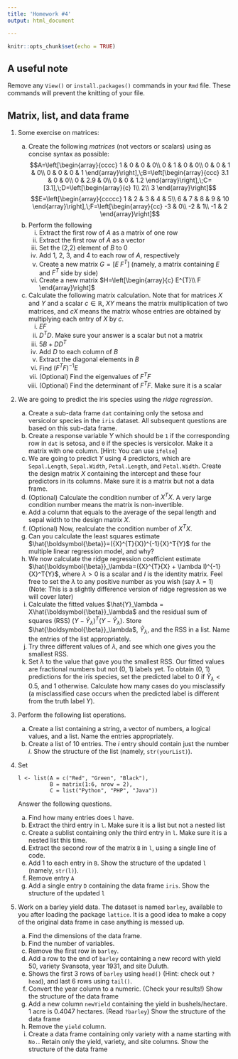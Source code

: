 ```yaml
---
title: 'Homework #4'
output: html_document

---
```


```r
knitr::opts_chunk$set(echo = TRUE)
```

## A useful note
Remove any `View()` or `install.packages()` commands in your `Rmd` file. These commands will prevent the knitting of your file. 

## Matrix, list, and data frame

1. Some exercise on matrices:
    a. Create the following *matrices* (not vectors or scalars) using as concise syntax as possible:
    $$A=\left[\begin{array}{cccc}
    1 & 0 & 0 & 0\\
    0 & 1 & 0 & 0\\
    0 & 0 & 1 & 0\\
    0 & 0 & 0 & 1
    \end{array}\right],\;B=\left[\begin{array}{ccc}
    3.1 & 0 & 0\\
    0 & 2.9 & 0\\
    0 & 0 & 1.2
    \end{array}\right],\;C=[3.1],\;D=\left[\begin{array}{c}
    1\\
    2\\
    3
    \end{array}\right]$$
    $$E=\left[\begin{array}{ccccc}
    1 & 2 & 3 & 4 & 5\\
    6 & 7 & 8 & 9 & 10
    \end{array}\right],\;F=\left[\begin{array}{cc}
    -3 & 0\\
    -2 & 1\\
    -1 & 2
    \end{array}\right]$$
    a. Perform the following
        i. Extract the first row of $A$ as a matrix of one row
        i. Extract the first row of $A$ as a vector
        i. Set the (2,2) element of $B$ to 0
        i. Add 1, 2, 3, and 4 to each row of $A$, respectively
        i. Create a new matrix $G = [E\; F^T]$ (namely, a matrix containing $E$ and $F^T$ side by side)
        i. Create a new matrix $H=\left[\begin{array}{c}
E^{T}\\
F
\end{array}\right]$
    a. Calculate the following matrix calculation. Note that for matrices $X$ and $Y$ and a scalar $c \in \mathbb{R}$, $XY$ means the matrix multiplication of two matrices, and $cX$ means the matrix whose entries are obtained by multiplying each entry of $X$ by $c$.
        i. $EF$
        i. $D^TD$. Make sure your answer is a scalar but not a matrix
        i. $5B + DD^T$
        i. Add $D$ to each column of $B$
        i. Extract the diagonal elements in $B$
        i. Find $(F^TF)^{-1}E$
        i. (Optional) Find the eigenvalues of $F^TF$
        i. (Optional) Find the determinant of $F^TF$. Make sure it is a scalar

2. We are going to predict the iris species using the *ridge regression*. 
    a. Create a sub-data frame `dat` containing only the setosa and versicolor species in the `iris` dataset. All subsequent questions are based on this sub-data frame.
    a. Create a response variable $Y$ which should be `1` if the corresponding row in `dat` is setosa, and `0` if the species is versicolor. Make it a matrix with one column. [Hint: You can use `ifelse`]
    a. We are going to predict $Y$ using 4 predictors, which are `Sepal.Length`, `Sepal.Width`, `Petal.Length`, and `Petal.Width`. Create the design matrix $X$ containing the intercept and these four predictors in its columns. Make sure it is a matrix but not a data frame.
    a. (Optional) Calculate the condition number of $X^TX$. A very large condition number means the matrix is non-invertible.
    a. Add a column that equals to the average of the sepal length and sepal width to the design matrix $X$. 
    a. (Optional) Now, realculate the condition number of $X^TX$.
    a. Can you calculate the least squares estimate $\hat{\boldsymbol{\beta}}=({X}^{T}{X})^{-1}{X}^T{Y}$ for the multiple linear regression model, and why?
    a. We now calculate the ridge regression coefficient estimate $\hat{\boldsymbol{\beta}}_\lambda=({X}^{T}{X} + \lambda I)^{-1}{X}^T{Y}$, where $\lambda > 0$ is a scalar and $I$ is the identity matrix. Feel free to set the $\lambda$ to any positive number as you wish (say $\lambda=1$) (Note: This is a slightly difference version of ridge regression as we will cover later)
    a. Calculate the fitted values $\hat{Y}_\lambda = X\hat{\boldsymbol{\beta}}_\lambda$ and the residual sum of squares (RSS) $(Y - \hat{Y}_\lambda)^T(Y - \hat{Y}_\lambda)$. Store $\hat{\boldsymbol{\beta}}_\lambda$, $\hat{Y}_\lambda$, and the RSS in a list. Name the entries of the list appropriately.
    a. Try three different values of $\lambda$, and see which one gives you the smallest RSS.
    a. Set $\lambda$ to the value that gave you the smallest RSS. Our fitted values are fractional numbers but not (0, 1) labels yet. To obtain (0, 1) predictions for the iris species, set the predicted label to 0 if $\hat{Y}_\lambda < 0.5$, and 1 otherwise. Calculate how many cases do you misclassify (a misclassified case occurs when the predicted label is different from the truth label $Y$). 

1. Perform the following list operations.

    a. Create a list containing a string, a vector of numbers, a logical values, and a list. Name the entries appropriately.
    a. Create a list of 10 entries. The $i$ entry should contain just the number $i$. Show the structure of the list (namely, `str(yourList)`).
    
1. Set 

    ```
    l <- list(A = c("Red", "Green", "Black"), 
              B = matrix(1:6, nrow = 2), 
              C = list("Python", "PHP", "Java"))
    ```
    
    Answer the following questions.

    a. Find how many entries does `l` have.
    b. Extract the third entry in `l`. Make sure it is a list but not a nested list
    c. Create a sublist containing only the third entry in `l`. Make sure it is a nested list this time.
    d. Extract the second row of the matrix `B` in `l`, using a single line of code.
    e. Add 1 to each entry in `B`. Show the structure of the updated `l` (namely, `str(l)`).
    f. Remove entry `A`
    g. Add a single entry `D` containing the data frame `iris`. Show the structure of the updated `l`

1. Work on a barley yield data. The dataset is named `barley`, available to you after loading the package `lattice`. It is a good idea to make a copy of the original data frame in case anything is messed up. 

    a. Find the dimensions of the data frame.
    a. Find the number of variables.
    a. Remove the first row in `barley`. 
    a. Add a row to the end of `barley` containing a new record with yield 50, variety Svansota, year 1931, and site Duluth.
    a. Shows the first 3 rows of `barley` using `head()` (Hint: check out `?head`), and last 6 rows using `tail()`.
    a. Convert the year column to a numeric. (Check your results!) Show the structure of the data frame
    a. Add a new column `newYield` containing the yield in bushels/hectare. 1 acre is 0.4047 hectares. (Read `?barley`) Show the structure of the data frame
    a. Remove the `yield` column.
    a. Create a data frame containing only variety with a name starting with `No. `. Retain only the yield, variety, and site columns. Show the structure of the data frame
    